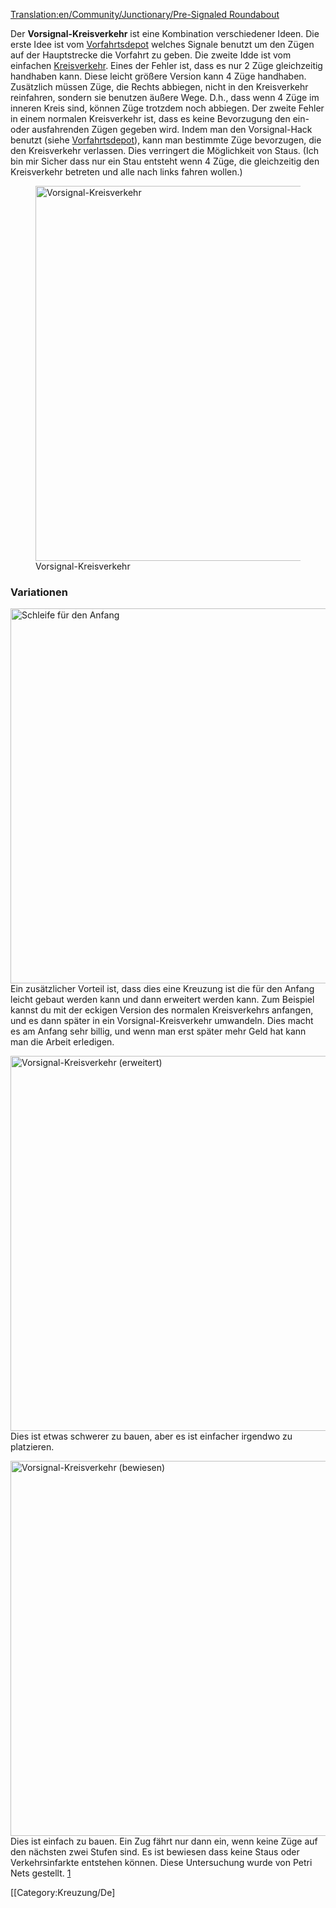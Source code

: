 [[Translation:en/Community/Junctionary/Pre-Signaled Roundabout]]

{{de/Community/Junctionary/Kreuzungsmenü}}
Der '''Vorsignal-Kreisverkehr''' ist eine Kombination verschiedener Ideen.
Die erste Idee ist vom [[de/Manual/Zugdepot bauen#erweiterte-depotkonfigurationen|Vorfahrtsdepot]] welches Signale benutzt um den Zügen auf der Hauptstrecke die Vorfahrt zu geben.
Die zweite Idde ist vom einfachen [[de/Community/Junctionary/Kreisverkehr|Kreisverkehr]]. Eines der Fehler ist, dass es nur 2 Züge gleichzeitig handhaben kann. Diese leicht größere Version kann 4 Züge handhaben.
Zusätzlich müssen Züge, die Rechts abbiegen, nicht in den Kreisverkehr reinfahren, sondern sie benutzen äußere Wege. D.h., dass wenn 4 Züge im inneren Kreis sind, können Züge trotzdem noch abbiegen.
Der zweite Fehler in einem normalen Kreisverkehr ist, dass es keine Bevorzugung den ein- oder ausfahrenden Zügen gegeben wird. Indem man den Vorsignal-Hack benutzt (siehe [[de/Manual/Zugdepot bauen#erweiterte-depotkonfigurationen|Vorfahrtsdepot]]), kann man bestimmte Züge bevorzugen, die den Kreisverkehr verlassen. Dies verringert die Möglichkeit von Staus. (Ich bin mir Sicher dass nur ein Stau entsteht wenn 4 Züge, die gleichzeitig den Kreisverkehr betreten und alle nach links fahren wollen.)

[[File:en/Community/Junctionary/PresignaledRoundAbout.png|none|thumb|600px|Vorsignal-Kreisverkehr]]

{{de/Community/Junctionary/Kreuzungskriterien|Gestuft|2|0|0|1|0|0|0|0|1|1|2||Ausgefallene Züge blockieren gesamte Kreuzung.|
*Stau ist unwahrscheinlich, aber möglich (große Züge).
*Einfach am Anfang, wird später komplexer.
*Komplexe Signale sind schwer, richtig zu bekommen.
*Fläche: 15 x 15
}}

===Variationen===
[[File:en/Community/Junctionary/StartingPresignaledRoundAbout.png|none|thumb|600px|Schleife für den Anfang]]
Ein zusätzlicher Vorteil ist, dass dies eine Kreuzung ist die für den Anfang leicht gebaut werden kann und dann erweitert werden kann. Zum Beispiel kannst du mit der eckigen Version des normalen Kreisverkehrs anfangen, und es dann später in ein Vorsignal-Kreisverkehr umwandeln. Dies macht es am Anfang sehr billig, und wenn man erst später mehr Geld hat kann man die Arbeit erledigen.

[[File:en/Community/Junctionary/PresignaledRoundAboutVariant.png|none|thumb|600px|Vorsignal-Kreisverkehr (erweitert)]]
Dies ist etwas schwerer zu bauen, aber es ist einfacher irgendwo zu platzieren.

[[File:en/Community/Junctionary/No-colide-roundabout-4w.png|none|thumb|600px|Vorsignal-Kreisverkehr (bewiesen)]]
Dies ist einfach zu bauen. Ein Zug fährt nur dann ein, wenn keine Züge auf den nächsten zwei Stufen sind.
Es ist bewiesen dass keine Staus oder Verkehrsinfarkte entstehen können. Diese Untersuchung wurde von Petri Nets gestellt. [http://en.wikipedia.org/wiki/File:Trains.png]

[[Category:Kreuzung/De]